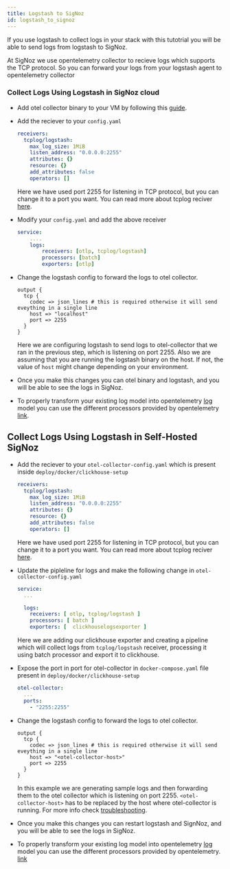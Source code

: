 ```yaml
---
title: Logstash to SigNoz
id: logstash_to_signoz
---
```



If you use logstash to collect logs in your stack with this tutotrial you will be able to send logs from logstash to SigNoz.

At SigNoz we use opentelemetry collector to recieve logs which supports the TCP protocol. So you can forward your logs from your logstash agent to opentelemetry collector

### Collect Logs Using Logstash in SigNoz cloud
  * Add otel collector binary to your VM by following this [guide](https://signoz.io/docs/tutorial/opentelemetry-binary-usage-in-virtual-machine/).
  * Add the reciever to your `config.yaml` 
    ```yaml
    receivers:
      tcplog/logstash:
        max_log_size: 1MiB
        listen_address: "0.0.0.0:2255"
        attributes: {}
        resource: {}
        add_attributes: false
        operators: []
    ```
    Here we have used port 2255 for listening in TCP protocol, but you can change it to a port you want.
    You can read more about tcplog reciver [here](https://github.com/open-telemetry/opentelemetry-collector-contrib/tree/main/receiver/tcplogreceiver).
 * Modify your `config.yaml` and add the above receiver
    ```yaml {4}
    service:
        ....
        logs:
            receivers: [otlp, tcplog/logstash]
            processors: [batch]
            exporters: [otlp]
    ```
  * Change the logstash config to forward the logs to otel collector.
    ```
    output {
      tcp {
        codec => json_lines # this is required otherwise it will send eveything in a single line
        host => "localhost"
        port => 2255
      }
    }
    ```
    Here we are configuring logstash to send logs to otel-collector that we ran in the previous step, which is listening on port 2255.
    Also we are assuming that you are running the logstash binary on the host. If not, the value of `host` might change depending on your environment. 

  *  Once you make this changes you can otel binary and logstash, and you will be able to see the logs in SigNoz.
  *  To properly transform your existing log model into opentelemetry [log](https://github.com/open-telemetry/opentelemetry-specification/blob/main/specification/logs/data-model.md) model you can use the different processors provided by opentelemetry [link](./logs.md#processors-available-for-processing-logs).

## Collect Logs Using Logstash in Self-Hosted SigNoz

* Add the reciever to your `otel-collector-config.yaml` which is present inside `deploy/docker/clickhouse-setup`
    ```yaml
    receivers:
      tcplog/logstash:
        max_log_size: 1MiB
        listen_address: "0.0.0.0:2255"
        attributes: {}
        resource: {}
        add_attributes: false
        operators: []
    ```
    Here we have used port 2255 for listening in TCP protocol, but you can change it to a port you want.
    You can read more about tcplog reciver [here](https://github.com/open-telemetry/opentelemetry-collector-contrib/tree/main/receiver/tcplogreceiver).

* Update the pipleline for logs and make the following change in `otel-collector-config.yaml`
    ```yaml
    service:
      ...

      logs:
        receivers: [ otlp, tcplog/logstash ]
        processors: [ batch ]
        exporters: [  clickhouselogsexporter ]
    ```
    Here we are adding our clickhouse exporter and creating a pipeline which will collect logs from `tcplog/logstash` receiver, processing it using batch processor and export it to clickhouse.

* Expose the port in port for otel-collector in `docker-compose.yaml` file present in `deploy/docker/clickhouse-setup`
  ```yaml
  otel-collector:
    ...
    ports:
      - "2255:2255"
  ```

* Change the logstash config to forward the logs to otel collector.
    ```
    output {
      tcp {
        codec => json_lines # this is required otherwise it will send eveything in a single line
        host => "<otel-collector-host>"
        port => 2255
      }
    }
    ```
    In this example we are generating sample logs and then forwarding them to the otel collector which is listening on  port 2255.
    `<otel-collector-host>` has to be replaced by the host where otel-collector is running. For more info check [troubleshooting](../install/troubleshooting.md#signoz-otel-collector-address-grid). 

*  Once you make this changes you can restart logstash and SignNoz, and you will be able to see the logs in SigNoz.
*  To properly transform your existing log model into opentelemetry [log](https://github.com/open-telemetry/opentelemetry-specification/blob/main/specification/logs/data-model.md) model you can use the different processors provided by opentelemetry. [link](./logs.md#processors-available-for-processing-logs)